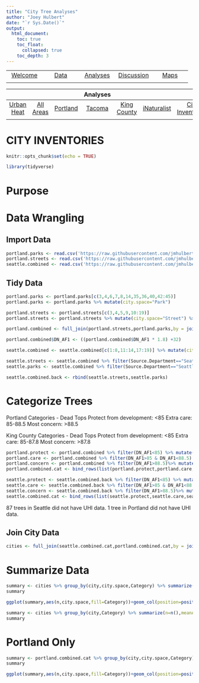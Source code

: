 ```yaml
---
title: "City Tree Analyses"
author: "Joey Hulbert"
date: "`r Sys.Date()`"
output: 
  html_document:
    toc: true
    toc_float:
      collapsed: true
    toc_depth: 3
---
```


|            |            |            |            |            |
|:----------:|:----------:|:----------:|:----------:|:----------:|
|[Welcome](https://jmhulbert.github.io/redhot)|[Data](https://jmhulbert.github.io/redhot/data)|[Analyses](https://jmhulbert.github.io/redhot/analyses)|[Discussion](https://jmhulbert.github.io/redhot/discussion)|[Maps](https://jmhulbert.github.io/redhot/maps)
|             |           |            |            |            |

|            |            |            | Analyses   |            |            |            |
|:----------:|:----------:|:----------:|:----------:|:----------:|:----------:|:----------:|
|[Urban Heat](https://jmhulbert.github.io/redhot/analyses/heat/)|[All Areas](https://jmhulbert.github.io/redhot/analyses/heat/all-areas)|[Portland](https://jmhulbert.github.io/redhot/analyses/heat/portland)|[Tacoma](https://jmhulbert.github.io/redhot/analyses/heat/tacoma)|[King County](https://jmhulbert.github.io/redhot/analyses/heat/king-county)|[iNaturalist](https://jmhulbert.github.io/redhot/analyses/inaturalist/)|[City Inventories]((https://jmhulbert.github.io/redhot/analyses/city-trees/))|
|             |           |            |            |            |            |            |

# CITY INVENTORIES

```r
knitr::opts_chunk$set(echo = TRUE)
```

```r
library(tidyverse)
```



# Purpose

# Data Wrangling

## Import Data

```r
portland.parks <- read.csv('https://raw.githubusercontent.com/jmhulbert/redhot/main/data/Portland.Parks.Trees.AF.csv')
portland.streets <- read.csv('https://raw.githubusercontent.com/jmhulbert/redhot/main/data/Portland.Street.Trees.AF.csv')
seattle.combined <- read.csv('https://raw.githubusercontent.com/jmhulbert/redhot/main/data/Seattle.Trees.AF.csv')
```

## Tidy Data

```r
portland.parks <- portland.parks[c(3,4,6,7,8,14,35,36,40,42:45)]
portland.parks <- portland.parks %>% mutate(city.space="Park")

portland.streets <- portland.streets[c(3,4,5,9,10:19)]
portland.streets <- portland.streets %>% mutate(city.space="Street") %>% rename(DBH=DIAMETER) %>% rename(Functional=FUNCTIONAL)

portland.combined <- full_join(portland.streets,portland.parks,by = join_by(OBJECTID, Condition, DN_AF1, lat, lon, DBH,city.space,Functional)) %>% mutate(city="Portland") %>% mutate(DN_AFc=DN_AF1)

portland.combined$DN_AF1 <- ((portland.combined$DN_AF1 * 1.8) +32)

```

```r
seattle.combined <- seattle.combined[c(1:8,11:14,17:19)] %>% mutate(city="Seattle") %>% rename(GlobalID=GLOBALID)

seattle.streets <- seattle.combined %>% filter(Source.Department=="Seattle Department of Transportation") %>% mutate(city.space="Street")
seattle.parks <- seattle.combined %>% filter(Source.Department=="Seattle Parks and Recreation") %>% mutate(city.space="Park")

seattle.combined.back <- rbind(seattle.streets,seattle.parks)
```


# Categorize Trees

Portland Categories - Dead Tops
Protect from development: <85 
Extra care: 85-88.5
Most concern: >88.5

King County Categories - Dead Tops
Protect from development: <85 
Extra care: 85-87.8
Most concern: >87.8

```r
portland.protect <- portland.combined %>% filter(DN_AF1<85) %>% mutate(Category="Protect") %>% droplevels()
portland.care <- portland.combined %>% filter(DN_AF1>85 & DN_AF1<88.5) %>% mutate(Category="Extra Care") %>% droplevels()
portland.concern <- portland.combined %>% filter(DN_AF1>88.5)%>% mutate(Category="Most Concern") %>% droplevels()
portland.combined.cat <- bind_rows(list(portland.protect,portland.care,portland.concern))
```

```r
seattle.protect <- seattle.combined.back %>% filter(DN_AF1<85) %>% mutate(Category="Protect") %>% droplevels()
seattle.care <- seattle.combined.back %>% filter(DN_AF1>85 & DN_AF1<88.5) %>% mutate(Category="Extra Care") %>% droplevels()
seattle.concern <- seattle.combined.back %>% filter(DN_AF1>88.5)%>% mutate(Category="Most Concern") %>% droplevels()
seattle.combined.cat <- bind_rows(list(seattle.protect,seattle.care,seattle.concern))
```

87 trees in Seattle did not have UHI data. 1 tree in Portland did not have UHI data. 


## Join City Data

```r
cities <- full_join(seattle.combined.cat,portland.combined.cat,by = join_by(OBJECTID, DBH, DN_AF1, lat, lon, city, city.space,GlobalID,Category))
```

# Summarize Data

```r
summary <- cities %>% group_by(city,city.space,Category) %>% summarize(n=n(),meanAF=mean(DN_AF1,na.rm=TRUE),n_AF_na=sum(is.na(DN_AF1)))
summary
```

```r
ggplot(summary,aes(n,city.space,fill=Category))+geom_col(position=position_dodge(),alpha=0.7) +facet_wrap(~city) +theme_bw() + scale_fill_manual(name="Category",values=c("#7fcdbb","#fe9929","#DDA0DD")) +labs(x="Number of Trees",y="Tree Inventory")
```



```r
summary <- cities %>% group_by(city,Category) %>% summarize(n=n(),meanAF=mean(DN_AF1,na.rm=TRUE),n_AF_na=sum(is.na(DN_AF1)))
summary
```


# Portland Only

```r
summary <- portland.combined.cat %>% group_by(city,city.space,Category) %>% summarize(n=n(),meanAF=mean(DN_AF1,na.rm=TRUE),n_AF_na=sum(is.na(DN_AF1)))
summary
```

```r
ggplot(summary,aes(n,city.space,fill=Category))+geom_col(position=position_dodge(),alpha=0.7) +facet_wrap(~city) +theme_bw() + scale_fill_manual(name="Category",values=c("#7fcdbb","#fe9929","#DDA0DD")) +labs(x="Number of Trees",y="Tree Inventory")
```
